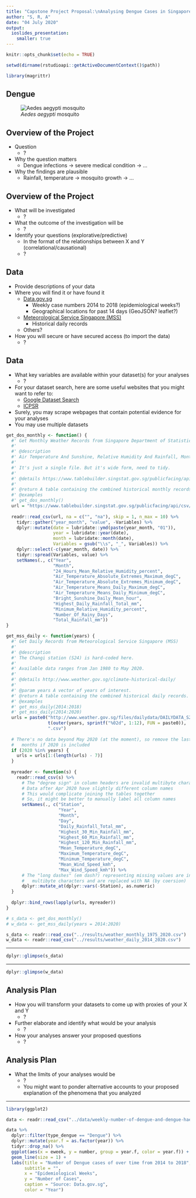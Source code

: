 ---
title: "Capstone Project Proposal:\nAnalysing Dengue Cases in Singapore"
author: "S, R, A"
date: "04 July 2020"
output:
  ioslides_presentation:
    smaller: true
---

<!-- References (if we need some guidance) -->
<!-- https://bookdown.org/yihui/rmarkdown/presentations.html -->
<!-- https://rmarkdown.rstudio.com/authoring_basics.html -->

```{r setup, include=FALSE}
knitr::opts_chunk$set(echo = TRUE)

setwd(dirname(rstudioapi::getActiveDocumentContext()$path))

library(magrittr)
```

## Dengue
![_Aedes aegypti_ mosquito](https://research.a-star.edu.sg/cms/figure/index/55e43a55140ba0db748b4b69.jpg "research.a-star.edu.sg")



## Overview of the Project
- Question
  - ?
- Why the question matters
  - Dengue infections -> severe medical condition -> ...
- Why the findings are plausible
  - Rainfall, temperature -> mosquito growth -> ...

## Overview of the Project
- What will be investigated
  - ?
- What the outcome of the investigation will be
  - ?
- Identify your questions (explorative/predictive)
  - In the format of the relationships between X and Y (correlational/causational)
  - ?



## Data
- Provide descriptions of your data
- Where you will find it or have found it
  - [Data.gov.sg](https://data.gov.sg/dataset?q=Dengue)
    - Weekly case numbers 2014 to 2018 (epidemiological weeks?)
    - Geographical locations for past 14 days (GeoJSON? leaflet?)
  - [Meteorological Service Singapore (MSS)](http://www.weather.gov.sg/climate-historical-daily/)
    - Historical daily records
  - Others?
- How you will secure or have secured access (to import the data)
  - ?

## Data
- What key variables are available within your dataset(s) for your analyses
    - ?
- For your dataset search, here are some useful websites that you might want to refer to:
  - [Google Dataset Search](https://toolbox.google.com/datasetsearch)
  - [ICPSR](https://www.icpsr.umich.edu/icpsrweb/)
- Surely, you may scrape webpages that contain potential evidence for your analyses
- You may use multiple datasets



```{r collect, echo=FALSE, include=FALSE}
get_dos_monthly <- function() {
  #' Get Monthly Weather Records from Singapore Department of Statistics (DOS)
  #' 
  #' @description
  #' Air Temperature And Sunshine, Relative Humidity And Rainfall, Monthly.
  #' 
  #' It's just a single file. But it's wide form, need to tidy.
  #' 
  #' @details https://www.tablebuilder.singstat.gov.sg/publicfacing/api/csv/title/15306.csv
  #' 
  #' @return A table containing the combined historical monthly records.
  #' @examples
  #' get_dos_monthly()
  url = "https://www.tablebuilder.singstat.gov.sg/publicfacing/api/csv/title/15306.csv"
  
  readr::read_csv(url, na = c("", "na"), skip = 1, n_max = 10) %>% 
    tidyr::gather("year_month", "value", -Variables) %>% 
    dplyr::mutate(date = lubridate::ymd(paste(year_month, "01")),
                  year = lubridate::year(date),
                  month = lubridate::month(date),
                  Variables = gsub("\\s", "_", Variables)) %>% 
    dplyr::select(-c(year_month, date)) %>% 
    tidyr::spread(Variables, value) %>% 
    setNames(., c("Year",
                  "Month",
                  "24_Hours_Mean_Relative_Humidity_percent",
                  "Air_Temperature_Absolute_Extremes_Maximum_degC",
                  "Air_Temperature_Absolute_Extremes_Minimum_degC",
                  "Air_Temperature_Means_Daily_Maximum_degC",
                  "Air_Temperature_Means_Daily_Minimum_degC",
                  "Bright_Sunshine_Daily_Mean_hour",
                  "Highest_Daily_Rainfall_Total_mm",
                  "Minimum_Relative_Humidity_percent",
                  "Number_Of_Rainy_Days",
                  "Total_Rainfall_mm"))
}

get_mss_daily <- function(years) {
  #' Get Daily Records from Meteorological Service Singapore (MSS)
  #' 
  #' @description
  #' The Changi station (S24) is hard-coded here.
  #' 
  #' Available data ranges from Jan 1980 to May 2020.
  #' 
  #' @details http://www.weather.gov.sg/climate-historical-daily/
  #' 
  #' @param years A vector of years of interest.
  #' @return A table containing the combined historical daily records.
  #' @examples
  #' get_mss_daily(2014:2018)
  #' get_mss_daily(2014:2020)
  urls = paste0("http://www.weather.gov.sg/files/dailydata/DAILYDATA_S24_", 
                t(outer(years, sprintf("%02d", 1:12), FUN = paste0)), 
                ".csv")
  
  # There's no data beyond May 2020 (at the moment), so remove the last 7
  #   months if 2020 is included
  if (2020 %in% years) {
    urls = urls[1:(length(urls) - 7)]
  }
  
  myreader <- function(s) {
    readr::read_csv(s) %>% 
      # The "degree sign" in column headers are invalid multibyte characters
      # Data after Apr 2020 have slightly different column names
      # This would complicate joining the tables together
      # So, it might be better to manually label all column names
      setNames(., c("Station",
                    "Year",
                    "Month",
                    "Day",
                    "Daily_Rainfall_Total_mm",
                    "Highest_30_Min_Rainfall_mm",
                    "Highest_60_Min_Rainfall_mm",
                    "Highest_120_Min_Rainfall_mm",
                    "Mean_Temperature_degC",
                    "Maximum_Temperature_degC",
                    "Minimum_Temperature_degC",
                    "Mean_Wind_Speed_kmh",
                    "Max_Wind_Speed_kmh")) %>% 
      # The "long dashes" (em dash?) representing missing values are invalid
      #   multibyte characters and are replaced with NA (by coersion)
      dplyr::mutate_at(dplyr::vars(-Station), as.numeric)
  }
  
  dplyr::bind_rows(lapply(urls, myreader))
}

# s_data <- get_dos_monthly()
# w_data <- get_mss_daily(years = 2014:2020)

s_data <- readr::read_csv("../results/weather_monthly_1975_2020.csv")
w_data <- readr::read_csv("../results/weather_daily_2014_2020.csv")
```

---

```{r inspect1, comment="", size="tiny"}
dplyr::glimpse(s_data)
```

---

```{r inspect2, comment="", size="tiny"}
dplyr::glimpse(w_data)
```



## Analysis Plan
- How you will transform your datasets to come up with proxies of your X and Y
  - ?
- Further elaborate and identify what would be your analysis
  - ?
- How your analyses answer your proposed questions
  - ?

## Analysis Plan
- What the limits of your analyses would be
  - ?
  - You might want to ponder alternative accounts to your proposed explanation of the phenomena that you analyzed

---

```{r, import, fig.cap="", echo=FALSE, include=FALSE}
library(ggplot2)

data <- readr::read_csv("../data/weekly-number-of-dengue-and-dengue-haemorrhagic-fever-cases/weekly-number-of-dengue-and-dengue-haemorrhagic-fever-cases.csv")
```

```{r, explore, fig.cap="", echo=FALSE, fig.width=8, fig.height=6}
data %>% 
  dplyr::filter(type_dengue == "Dengue") %>% 
  dplyr::mutate(year.f = as.factor(year)) %>% 
  tidyr::drop_na() %>% 
  ggplot(aes(x = eweek, y = number, group = year.f, color = year.f)) + 
  geom_line(size = 1) + 
  labs(title = "Number of Dengue cases of over time from 2014 to 2018",
       subtitle = "",
       x = "Epidemiological Weeks",
       y = "Number of Cases",
       caption = "Source: Data.gov.sg",
       color = "Year")
```
